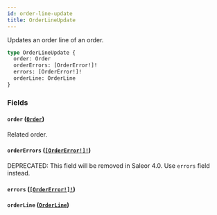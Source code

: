 ```yaml
---
id: order-line-update
title: OrderLineUpdate
---
```


Updates an order line of an order.

```graphql
type OrderLineUpdate {
  order: Order
  orderErrors: [OrderError!]!
  errors: [OrderError!]!
  orderLine: OrderLine
}
```

### Fields

#### `order` ([`Order`](/docs/developer/api-reference/objects/order))

Related order.

#### `orderErrors` ([`[OrderError!]!`](/docs/developer/api-reference/objects/order-error))

<span class="badge badge--warning">DEPRECATED: This field will be removed in Saleor 4.0. Use `errors` field instead.</span>

#### `errors` ([`[OrderError!]!`](/docs/developer/api-reference/objects/order-error))

#### `orderLine` ([`OrderLine`](/docs/developer/api-reference/objects/order-line))
